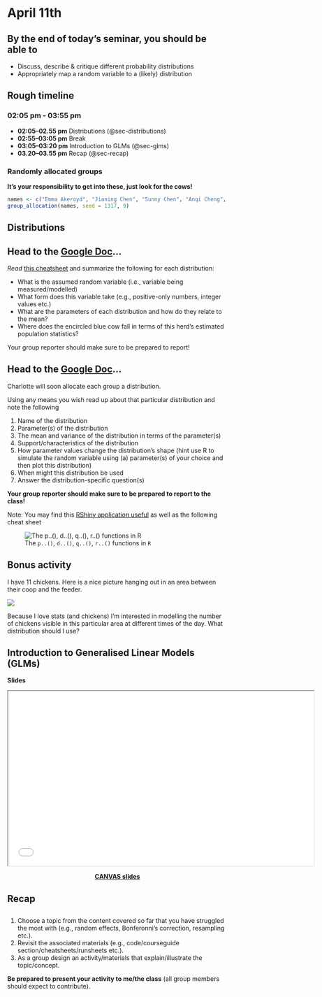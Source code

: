 # April 11th


::: {.callout-tip}
## By the end of today's seminar, you should be able to
 + Discuss, describe & critique different probability distributions 
 + Appropriately map a random variable to a (likely) distribution

:::

## Rough timeline

### **02:05 pm - 03:55 pm** 

 + **02:05–02.55 pm** Distributions (@sec-distributions)
 + **02:55–03:05 pm** Break
 + **03:05–03:20 pm** Introduction to GLMs (@sec-glms)
 + **03.20–03.55 pm** Recap (@sec-recap)


### Randomly allocated groups

**It's your responsibility to get into these, just look for the cows!**

```r
names <- c("Emma Akeroyd", "Jianing Chen", "Sunny Chen", "Anqi Cheng", "Barnaby Clegg-Shaw", "Francesca Domanska", "Shoule Du", "Yi Han", "Shuxiang He", "Daneshajeya Jeyavalan", "Alex Johnson", "Karie Labidon", "He Li", "Zichang Li", "Happy Liang", "Jiaxin Liu", "Leyang Liu", "Angel Loh", "Hnin Lwin", "Yue Ma", "Congkai Meng", "Robert Mihok", "Laura Munck", "Lana Najar", "Vivian Qian", "Pikitangarangi Ratapu", "Yogapriya", "Antonia Schebek-Fuerstenberg", "Keyi Sun", "Charlotte Sutton", "Julia Thain", "Yingyi Wang", "Yutong Wang", "Ziyi Wang", "Yutao Yang", "Tongzheng Yao", "Xinyue Zhang", "Zhixiao Zhang")
group_allocation(names, seed = 1317, 9)
```

## Distributions {#sec-distributions}

:::{.callout-warning icon=false}
## <i class="fa fa-question-circle" aria-hidden="true"></i> <i class="fa fa-users" aria-hidden="true"></i> <i class="fa fa-pencil-square" aria-hidden="true"></i> Head to the [Google Doc](https://docs.google.com/document/d/1D50lbL0gYLSoJ9kC260e9enbWaOSUWdqJ-J7dBDgAAA/edit?usp=sharing)...

*Read* [this cheatsheet](https://raw.githubusercontent.com/BIOSCI738/cowstats/main/img/distributions.png) and summarize the following for each distribution:

 + What is the assumed random variable (i.e., variable being measured/modelled)
 + What form does this variable take (e.g., positive-only numbers, integer values etc.)
 + What are the parameters of each distribution and how do they relate to the mean?
 + Where does the encircled blue cow fall in terms of this herd's estimated population statistics?
 
Your group reporter should make sure to be prepared to report!
 
:::


:::{.callout-warning icon=false}
## <i class="fa fa-question-circle" aria-hidden="true"></i> <i class="fa fa-users" aria-hidden="true"></i> <i class="fa fa-pencil-square" aria-hidden="true"></i> Head to the [Google Doc](https://docs.google.com/document/d/1D50lbL0gYLSoJ9kC260e9enbWaOSUWdqJ-J7dBDgAAA/edit?usp=sharing)...

Charlotte will soon allocate each group a distribution.

Using any means you wish read up about that particular distribution and note the following 

  1. Name of the distribution
  2. Parameter(s) of the distribution
  3. The mean and variance of the distribution in terms of the parameter(s)
  4. Support/characteristics of the distribution
  5. How parameter values change the distribution’s shape (hint use R to simulate the random variable using (a) parameter(s) of your choice and then plot this distribution)
  6. When might this distribution be used
  7. Answer the distribution-specific question(s)
  
**Your group reporter should make sure to be prepared to report to the class!**

Note: You may find this [RShiny application useful](https://cmjt.shinyapps.io/probable/) as well as the following cheat sheet

![The `p..()`, `d..()`, `q..()`, `r..()` functions in `R`](runsheets/img/pdqr.png)


:::


::: {.callout-note}
## Bonus activity 

I have 11 chickens. Here is a nice picture hanging out in an area between their coop and the feeder.

![](runsheets/img/hens.JPG)

Because I love stats (and chickens) I'm interested in modelling the number of chickens visible in this particular area at different times of the day. What distribution should I use?
:::

## Introduction to Generalised Linear Models (GLMs) {#sec-glms}

**Slides**

<p align="center">
<iframe src="slides/06-01-intro_to_glms.pdf" height="400" width="700" title="Introduction to Generalised Linear Models"></iframe>
</p>
<p align="center">
[**CANVAS slides**](https://canvas.auckland.ac.nz/courses/120054/files/15131336?module_item_id=2590952)
</p>


## Recap {#sec-recap}

:::{.callout-warning icon=false}
## <i class="fa fa-question-circle" aria-hidden="true"></i> <i class="fa fa-users" aria-hidden="true"></i> <i class="fa fa-pencil-square" aria-hidden="true"></i>
1. Choose a topic from the content covered so far that you have struggled the most with (e.g., random effects, Bonferonni's correction, resampling etc.).
2. Revisit the associated materials (e.g., code/courseguide section/cheatsheets/runsheets etc.).
3. As a group design an activity/materials that explain/illustrate the topic/concept.

**Be prepared to present your activity to me/the class** (all group members should expect to contribute).

:::

